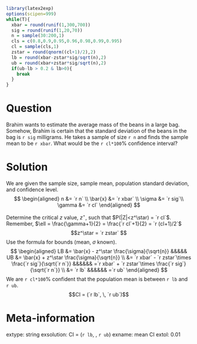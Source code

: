 ```r
library(latex2exp)
options(scipen=999)
while(T){
  xbar = round(runif(1,300,700))
  sig = round(runif(1,20,70))
  n = sample(30:200,1)
  cls = c(0.8,0.9,0.95,0.96,0.98,0.99,0.995)
  cl = sample(cls,1)
  zstar = round(qnorm((cl+1)/2),2)
  lb = round(xbar-zstar*sig/sqrt(n),2)
  ub = round(xbar+zstar*sig/sqrt(n),2)
  if(ub-lb > 0.2 & lb>0){
    break
  }
}
```

Question
========

Brahim wants to estimate the average mass of the beans in a large bag. Somehow, Brahim is certain that the standard deviation of the beans in the bag is `r sig` milligrams. He takes a sample of size `r n` and finds the sample mean to be `r xbar`. What would be the `r cl*100`% confidence interval?

Solution
========

We are given the sample size, sample mean, population standard deviation, and confidence level.
$$
\begin{aligned}
n &= `r n` \\
\bar{x} &= `r xbar` \\
\sigma &= `r sig`\\
\gamma &= `r cl`
\end{aligned}
$$

Determine the critical $z$ value, $z^\star$, such that $P(|Z|<z^\star) = `r cl`$. Remember, $\ell = \frac{\gamma+1}{2} = \frac{`r cl`+1}{2} = `r (cl+1)/2`$
$$z^\star = `r zstar` $$
Use the formula for bounds (mean, $\sigma$ known).
$$
\begin{aligned}
LB &= \bar{x} - z^\star \frac{\sigma}{\sqrt{n}} &&&&& UB &= \bar{x} + z^\star \frac{\sigma}{\sqrt{n}} \\
   &= `r xbar` - `r zstar`\times \frac{`r sig`}{\sqrt{`r n`}} &&&&&& =`r xbar` + `r zstar`\times \frac{`r sig`}{\sqrt{`r n`}} \\
   &= `r lb` &&&&&& =`r ub` 
\end{aligned}
$$
We are `r cl*100`% confident that the population mean is between `r lb` and `r ub`.
$$CI = (`r lb`, \, `r ub`)$$


Meta-information
============
extype: string
exsolution: CI = (`r lb`, \, `r ub`)
exname: mean CI
extol: 0.01
